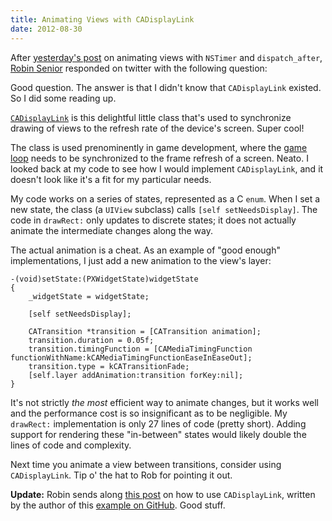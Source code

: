 ```yaml
---
title: Animating Views with CADisplayLink
date: 2012-08-30
---
```


After [yesterday's post](/blog/animating-views-with-nstimer-and-dispatch_after/) on animating views with `NSTimer` and `dispatch_after`, [Robin Senior](http://twitter.com/senior) responded on twitter with the following question:

<Tweet tweetID="240990149893312512" />

Good question. The answer is that I didn't know that `CADisplayLink` existed. So I did some reading up.

[`CADisplayLink`](http://developer.apple.com/library/ios/#documentation/QuartzCore/Reference/CADisplayLink_ClassRef/Reference/Reference.html) is this delightful little class that's used to synchronize drawing of views to the refresh rate of the device's screen. Super cool!

The class is used prenominently in game development, where the [game loop](http://www.ananseproductions.com/game-loops-on-ios/) needs to be synchronized to the frame refresh of a screen. Neato. I looked back at my code to see how I would implement `CADisplayLink`, and it doesn't look like it's a fit for my particular needs.

My code works on a series of states, represented as a C `enum`. When I set a new state, the class (a `UIView` subclass) calls `[self setNeedsDisplay]`. The code in `drawRect:` only updates to discrete states; it does not actually animate the intermediate changes along the way.

The actual animation is a cheat. As an example of "good enough" implementations, I just add a new animation to the view's layer:

```
-(void)setState:(PXWidgetState)widgetState
{
    _widgetState = widgetState;

    [self setNeedsDisplay];

    CATransition *transition = [CATransition animation];
    transition.duration = 0.05f;
    transition.timingFunction = [CAMediaTimingFunction functionWithName:kCAMediaTimingFunctionEaseInEaseOut];
    transition.type = kCATransitionFade;
    [self.layer addAnimation:transition forKey:nil];
}
```

It's not strictly _the most_ efficient way to animate changes, but it works well and the performance cost is so insignificant as to be negligible. My `drawRect:` implementation is only 27 lines of code (pretty short). Adding support for rendering these "in-between" states would likely double the lines of code and complexity.

Next time you animate a view between transitions, consider using `CADisplayLink`. Tip o' the hat to Rob for pointing it out.

**Update:** Robin sends along [this post](http://zearfoss.wordpress.com/2011/09/02/more-cadisplaylink/) on how to use `CADisplayLink`, written by the author of this [example on GitHub](https://github.com/pzearfoss/CircleDraw). Good stuff.

